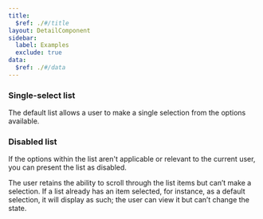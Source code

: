 ```yaml
---
title:
  $ref: ./#/title
layout: DetailComponent
sidebar:
  label: Examples
  exclude: true
data:
  $ref: ./#/data
---
```


<LivePreviewControls>
<LivePreview componentName="list" exampleName="Default">

### Single-select list

The default list allows a user to make a single selection from the options available.

</LivePreview>

<LivePreview componentName="list" exampleName="Disabled">

### Disabled list

If the options within the list aren't applicable or relevant to the current user, you can present the list as disabled.

The user retains the ability to scroll through the list items but can’t make a selection. If a list already has an item selected, for instance, as a default selection, it will display as such; the user can view it but can’t change the state.

</LivePreview>
</LivePreviewControls>
